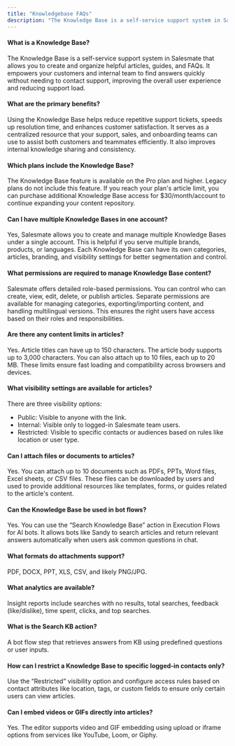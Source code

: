 ```yaml
---
title: "Knowledgebase FAQs"
description: "The Knowledge Base is a self-service support system in Salesmate that allows you to create and organize helpful articles, guides, and FAQs. It empower..."
---
```


#### What is a Knowledge Base?

The Knowledge Base is a self-service support system in Salesmate that allows you to create and organize helpful articles, guides, and FAQs. It empowers your customers and internal team to find answers quickly without needing to contact support, improving the overall user experience and reducing support load.

#### What are the primary benefits?

Using the Knowledge Base helps reduce repetitive support tickets, speeds up resolution time, and enhances customer satisfaction. It serves as a centralized resource that your support, sales, and onboarding teams can use to assist both customers and teammates efficiently. It also improves internal knowledge sharing and consistency.

#### Which plans include the Knowledge Base?

The Knowledge Base feature is available on the Pro plan and higher. Legacy plans do not include this feature. If you reach your plan's article limit, you can purchase additional Knowledge Base access for $30/month/account to continue expanding your content repository.

#### Can I have multiple Knowledge Bases in one account?

Yes, Salesmate allows you to create and manage multiple Knowledge Bases under a single account. This is helpful if you serve multiple brands, products, or languages. Each Knowledge Base can have its own categories, articles, branding, and visibility settings for better segmentation and control.

#### What permissions are required to manage Knowledge Base content?

Salesmate offers detailed role-based permissions. You can control who can create, view, edit, delete, or publish articles. Separate permissions are available for managing categories, exporting/importing content, and handling multilingual versions. This ensures the right users have access based on their roles and responsibilities.

#### Are there any content limits in articles?

Yes. Article titles can have up to 150 characters. The article body supports up to 3,000 characters. You can also attach up to 10 files, each up to 20 MB. These limits ensure fast loading and compatibility across browsers and devices.

#### What visibility settings are available for articles?

There are three visibility options:

*   Public: Visible to anyone with the link.
*   Internal: Visible only to logged-in Salesmate team users.
*   Restricted: Visible to specific contacts or audiences based on rules like location or user type.

#### Can I attach files or documents to articles?

Yes. You can attach up to 10 documents such as PDFs, PPTs, Word files, Excel sheets, or CSV files. These files can be downloaded by users and used to provide additional resources like templates, forms, or guides related to the article's content.

#### Can the Knowledge Base be used in bot flows?

Yes. You can use the “Search Knowledge Base” action in Execution Flows for AI bots. It allows bots like Sandy to search articles and return relevant answers automatically when users ask common questions in chat.

#### What formats do attachments support?

PDF, DOCX, PPT, XLS, CSV, and likely PNG/JPG.

#### What analytics are available?

Insight reports include searches with no results, total searches, feedback (like/dislike), time spent, clicks, and top searches.

#### What is the Search KB action?

A bot flow step that retrieves answers from KB using predefined questions or user inputs.

#### How can I restrict a Knowledge Base to specific logged-in contacts only?

Use the “Restricted” visibility option and configure access rules based on contact attributes like location, tags, or custom fields to ensure only certain users can view articles.

#### Can I embed videos or GIFs directly into articles?

Yes. The editor supports video and GIF embedding using upload or iframe options from services like YouTube, Loom, or Giphy.